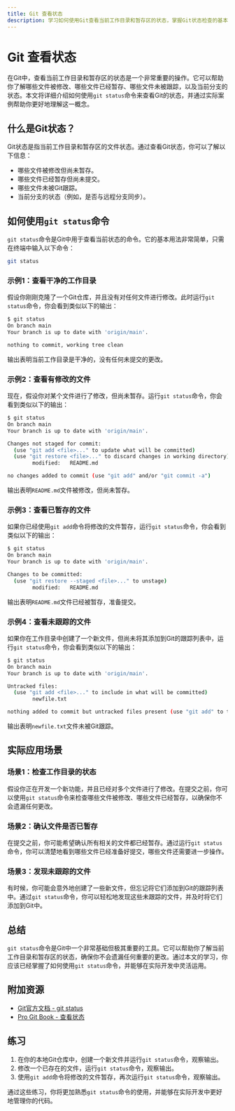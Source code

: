 ```yaml
---
title: Git 查看状态
description: 学习如何使用Git查看当前工作目录和暂存区的状态，掌握Git状态检查的基本操作。
---
```


# Git 查看状态

在Git中，查看当前工作目录和暂存区的状态是一个非常重要的操作。它可以帮助你了解哪些文件被修改、哪些文件已经暂存、哪些文件未被跟踪，以及当前分支的状态。本文将详细介绍如何使用`git status`命令来查看Git的状态，并通过实际案例帮助你更好地理解这一概念。

## 什么是Git状态？

Git状态是指当前工作目录和暂存区的文件状态。通过查看Git状态，你可以了解以下信息：

- 哪些文件被修改但尚未暂存。
- 哪些文件已经暂存但尚未提交。
- 哪些文件未被Git跟踪。
- 当前分支的状态（例如，是否与远程分支同步）。

## 如何使用`git status`命令

`git status`命令是Git中用于查看当前状态的命令。它的基本用法非常简单，只需在终端中输入以下命令：

```bash
git status
```

### 示例1：查看干净的工作目录

假设你刚刚克隆了一个Git仓库，并且没有对任何文件进行修改。此时运行`git status`命令，你会看到类似以下的输出：

```bash
$ git status
On branch main
Your branch is up to date with 'origin/main'.

nothing to commit, working tree clean
```

输出表明当前工作目录是干净的，没有任何未提交的更改。

### 示例2：查看有修改的文件

现在，假设你对某个文件进行了修改，但尚未暂存。运行`git status`命令，你会看到类似以下的输出：

```bash
$ git status
On branch main
Your branch is up to date with 'origin/main'.

Changes not staged for commit:
  (use "git add <file>..." to update what will be committed)
  (use "git restore <file>..." to discard changes in working directory)
        modified:   README.md

no changes added to commit (use "git add" and/or "git commit -a")
```

输出表明`README.md`文件被修改，但尚未暂存。

### 示例3：查看已暂存的文件

如果你已经使用`git add`命令将修改的文件暂存，运行`git status`命令，你会看到类似以下的输出：

```bash
$ git status
On branch main
Your branch is up to date with 'origin/main'.

Changes to be committed:
  (use "git restore --staged <file>..." to unstage)
        modified:   README.md
```

输出表明`README.md`文件已经被暂存，准备提交。

### 示例4：查看未跟踪的文件

如果你在工作目录中创建了一个新文件，但尚未将其添加到Git的跟踪列表中，运行`git status`命令，你会看到类似以下的输出：

```bash
$ git status
On branch main
Your branch is up to date with 'origin/main'.

Untracked files:
  (use "git add <file>..." to include in what will be committed)
        newfile.txt

nothing added to commit but untracked files present (use "git add" to track)
```

输出表明`newfile.txt`文件未被Git跟踪。

## 实际应用场景

### 场景1：检查工作目录的状态

假设你正在开发一个新功能，并且已经对多个文件进行了修改。在提交之前，你可以使用`git status`命令来检查哪些文件被修改、哪些文件已经暂存，以确保你不会遗漏任何更改。

### 场景2：确认文件是否已暂存

在提交之前，你可能希望确认所有相关的文件都已经暂存。通过运行`git status`命令，你可以清楚地看到哪些文件已经准备好提交，哪些文件还需要进一步操作。

### 场景3：发现未跟踪的文件

有时候，你可能会意外地创建了一些新文件，但忘记将它们添加到Git的跟踪列表中。通过`git status`命令，你可以轻松地发现这些未跟踪的文件，并及时将它们添加到Git中。

## 总结

`git status`命令是Git中一个非常基础但极其重要的工具。它可以帮助你了解当前工作目录和暂存区的状态，确保你不会遗漏任何重要的更改。通过本文的学习，你应该已经掌握了如何使用`git status`命令，并能够在实际开发中灵活运用。

## 附加资源

- [Git官方文档 - git status](https://git-scm.com/docs/git-status)
- [Pro Git Book - 查看状态](https://git-scm.com/book/en/v2/Git-Basics-Recording-Changes-to-the-Repository)

## 练习

1. 在你的本地Git仓库中，创建一个新文件并运行`git status`命令，观察输出。
2. 修改一个已存在的文件，运行`git status`命令，观察输出。
3. 使用`git add`命令将修改的文件暂存，再次运行`git status`命令，观察输出。

通过这些练习，你将更加熟悉`git status`命令的使用，并能够在实际开发中更好地管理你的代码。